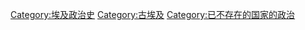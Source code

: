 [[Category:埃及政治史|Category:埃及政治史]]
[[Category:古埃及|Category:古埃及]]
[[Category:已不存在的国家的政治|Category:已不存在的国家的政治]]
